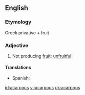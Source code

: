 ==English==

===Etymology===
Greek privative + fruit
===Adjective===
{{en-adj|-}}

# {{botany}} Not producing [[fruit]]; [[unfruitful]]

====Translations====
{{trans-top|not producing fruit}}
*Spanish: {{t+|es|acarpo}}
{{trans-mid}}
{{trans-bottom}}

[[id:acarpous]]
[[vi:acarpous]]
[[uk:acarpous]]
